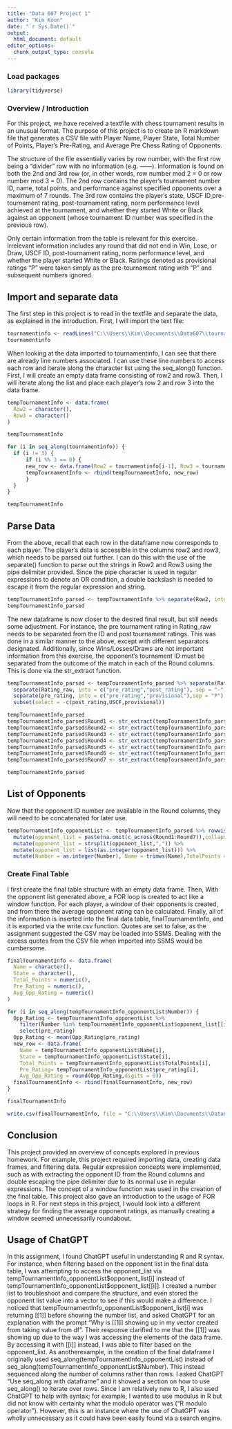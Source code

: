 ---
title: "Data 607 Project 1"
author: "Kim Koon"
date: "`r Sys.Date()`"
output:
  html_document: default
editor_options: 
  chunk_output_type: console
---

### Load packages

```{r load-packages, message=FALSE}
library(tidyverse)
```

### Overview / Introduction

For this project, we have received a textfile with chess tournament results in an unusual format. The purpose of this project is to create an R markdown file that generates a CSV file with Player Name, Player State, Total Number of Points, Player's Pre-Rating, and Average Pre Chess Rating of Opponents.  

The structure of the file essentially varies by row number, with the first row being a "divider" row with no information (e.g. ------).  Information is found on both the 2nd and 3rd row (or, in other words, row number mod 2 = 0 or row number mod 3 = 0).  The 2nd row contains the player's tournament number ID, name, total points, and performance against specified opponents over a maximum of 7 rounds.  The 3rd row contains the player's state, USCF ID,pre-tournament rating, post-tournament rating, norm performance level achieved at the tournament, and whether they started White or Black against an opponent (whose tournament ID number was specified in the previous row).

Only certain information from the table is relevant for this exercise.  Irrelevant information includes any round that did not end in Win, Lose, or Draw, USCF ID, post-tournament rating, norm performance level, and whether the player started White or Black.  Ratings denoted as provisional ratings "P" were taken simply as the pre-tournament rating with "P" and subsequent numbers ignored.  

## Import and separate data
The first step in this project is to read in the textfile and separate the data, as explained in the introduction.  First, I will import the text file:

```{r load-data}
tournamentinfo <- readLines("C:\\Users\\Kim\\Documents\\Data607\\tournamentinfo.txt", warn = FALSE)
tournamentinfo
```

When looking at the data imported to tournamentinfo, I can see that there are already line numbers associated. I can use these line numbers to access each row and iterate along the character list using the seq_along() function.  First, I will create an empty data frame consisting of row2 and row3.  Then, I will iterate along the list and place each player's row 2 and row 3 into the data frame.

```{r data restructuring}

tempTournamentInfo <- data.frame(
  Row2 = character(),
  Row3 = character()
)

tempTournamentInfo

for (i in seq_along(tournamentinfo)) {
  if (i != 3) {
      if (i %% 3 == 0) {
      new_row <- data.frame(Row2 = tournamentinfo[i-1], Row3 = tournamentinfo[i])
      tempTournamentInfo <- rbind(tempTournamentInfo, new_row)
      }
  }
}

tempTournamentInfo
```

## Parse Data

From the above, recall that each row in the dataframe now corresponds to each player.  The player's data is accessible in the columns row2 and row3, which needs to be parsed out further.  I can do this with the use of the separate() function to parse out the strings in Row2 and Row3 using the pipe delimiter provided.  Since the pipe character is used in regular expressions to denote an OR condition, a double backslash is needed to escape it from the regular expression and string.

```{r separate, warning = FALSE}
tempTournamentInfo_parsed <- tempTournamentInfo %>% separate(Row2, into = c("Number","Name","TotalPoints","Round1","Round2","Round3","Round4","Round5","Round6","Round7"), sep = "\\|") %>% separate(Row3, into = c("State","Rating_raw"), sep = "\\|")
tempTournamentInfo_parsed
```


The new dataframe is now closer to the desired final result, but still needs some adjustment.  For instance, the pre tournament rating in Rating_raw needs to be separated from the ID and post tournament ratings.  This was done in a similar manner to the above, except with different separators designated.  Additionally, since Wins/Losses/Draws are not important information from this exercise, the opponent's tournament ID must be separated from the outcome of the match in each of the Round columns.  This is done via the str_extract function.
```{r after-format, warning = FALSE}
tempTournamentInfo_parsed <- tempTournamentInfo_parsed %>% separate(Rating_raw, into = c("USCF","Rating_raw"), sep = ": ") %>% 
  separate(Rating_raw, into = c("pre_rating","post_rating"), sep = "-") %>%
  separate(pre_rating, into = c("pre_rating","provisional"),sep = "P") %>% mutate(pre_rating = as.numeric(pre_rating)) %>%
  subset(select = -c(post_rating,USCF,provisional)) 

tempTournamentInfo_parsed
tempTournamentInfo_parsed$Round1 <- str_extract(tempTournamentInfo_parsed$Round1, "(\\d\\d|\\d)")
tempTournamentInfo_parsed$Round2 <- str_extract(tempTournamentInfo_parsed$Round2, "(\\d\\d|\\d)")
tempTournamentInfo_parsed$Round3 <- str_extract(tempTournamentInfo_parsed$Round3, "(\\d\\d|\\d)")
tempTournamentInfo_parsed$Round4 <- str_extract(tempTournamentInfo_parsed$Round4, "(\\d\\d|\\d)")
tempTournamentInfo_parsed$Round5 <- str_extract(tempTournamentInfo_parsed$Round5, "(\\d\\d|\\d)")
tempTournamentInfo_parsed$Round6 <- str_extract(tempTournamentInfo_parsed$Round6, "(\\d\\d|\\d)")
tempTournamentInfo_parsed$Round7 <- str_extract(tempTournamentInfo_parsed$Round7, "(\\d\\d|\\d)")

tempTournamentInfo_parsed
```

## List of Opponents

Now that the opponent ID number are available in the Round columns, they will need to be concatenated for later use.

```{r opponent-list}
tempTournamentInfo_opponentList <- tempTournamentInfo_parsed %>% rowwise() %>% 
  mutate(opponent_list = paste(na.omit(c_across(Round1:Round7)),collapse = ",")) %>% 
  mutate(opponent_list = strsplit(opponent_list,",")) %>%
  mutate(opponent_list = list(as.integer(opponent_list))) %>%
  mutate(Number = as.integer(Number), Name = trimws(Name),TotalPoints = as.numeric(TotalPoints), State = trimws(State)) 
```

### Create Final Table

I first create the final table structure with an empty data frame.  Then, With the opponent list generated above, a FOR loop is created to act like a window function.  For each player, a window of their opponents is created, and from there the average opponent rating can be calculated.  Finally, all of the information is inserted into the final data table, finalTournamentInfo, and it is exported via the write.csv function.  Quotes are set to false, as the assignment suggested the CSV may be loaded into SSMS.  Dealing with the excess quotes from the CSV file when imported into SSMS would be cumbersome.
```{r final-table}
finalTournamentInfo <- data.frame(
  Name = character(),
  State = character(),
  Total_Points = numeric(),
  Pre_Rating = numeric(),
  Avg_Opp_Rating = numeric()
)

for (i in seq_along(tempTournamentInfo_opponentList$Number)) {
  Opp_Rating <- tempTournamentInfo_opponentList %>% 
    filter(Number %in% tempTournamentInfo_opponentList$opponent_list[[i]]) %>% 
    select(pre_rating)
  Opp_Rating <- mean(Opp_Rating$pre_rating)
  new_row <- data.frame(
    Name = tempTournamentInfo_opponentList$Name[i], 
    State = tempTournamentInfo_opponentList$State[i], 
    Total_Points = tempTournamentInfo_opponentList$TotalPoints[i], 
    Pre_Rating= tempTournamentInfo_opponentList$pre_rating[i],
    Avg_Opp_Rating = round(Opp_Rating,digits = 0))
  finalTournamentInfo <- rbind(finalTournamentInfo, new_row)
}

finalTournamentInfo

write.csv(finalTournamentInfo, file = "C:\\Users\\Kim\\Documents\\Data607\\finalTournamentInfo.csv", quote = FALSE)

```


## Conclusion

This project provided an overview of concepts explored in previous homework. For example, this project required importing data, creating data frames, and filtering data.  Regular expression concepts were implemented, such as with extracting the opponent ID from the Round columns and double escaping the pipe delimiter due to its normal use in regular expressions.  The concept of a window function was used in the creation of the final table.  This project also gave an introduction to the usage of FOR loops in R. For next steps in this project, I would look into a different strategy for finding the average opponent ratings, as manually creating a window seemed unnecessarily roundabout.  

## Usage of ChatGPT

In this assignment, I found ChatGPT useful in understanding R and R syntax.  For instance, when filtering based on the opponent list in the final data table, I was attempting to access the opponent_list via tempTournamentInfo_opponentList\$opponent_list[i] instead of tempTournamentInfo_opponentList\$opponent_list[[i]].  I created a number list to troubleshoot and compare the structure, and even stored the opponent list value into a vector to see if this would make a difference.  I noticed that tempTournamentInfo_opponentList\$opponent_list[i] was returning [[1]] before showing the number list, and asked ChatGPT for an explanation with the prompt "Why is [[1]] showing up in my vector created from taking value from df".  Their response clarified to me that the [[1]] was showing up due to the way I was accessing the elements of the data frame.  By accessing it with [[i]] instead, I was able to filter based on the opponent_list.  As anotherexample, in the creation of the final dataframe I originally used seq_along(tempTournamentInfo_opponentList) instead of seq_along(tempTournamentInfo_opponentList$Number).  This instead sequenced along the number of columns rather than rows.  I asked ChatGPT "Use seq_along with dataframe" and it showed a section on how to use seq_along() to iterate over rows.  Since I am relatively new to R, I also used ChatGPT to help with syntax; for example, I wanted to use modulus in R but did not know with certainty what the modulo operator was ("R modulo operator").  However, this is an instance where the use of ChatGPT was wholly unnecessary as it could have been easily found via a search engine.  